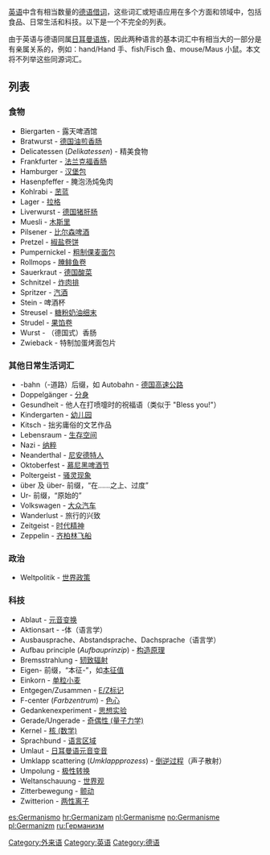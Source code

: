 [[英语|英语]]中含有相当数量的[[德语|德语]][[借词|借词]]，这些词汇或短语应用在多个方面和领域中，包括食品、日常生活和科技。以下是一个不完全的列表。

由于英语与德语同属[[日耳曼语族|日耳曼语族]]，因此两种语言的基本词汇中有相当大的一部分是有亲属关系的，例如：hand/Hand 手、fish/Fisch 鱼、mouse/Maus 小鼠。本文将不列举这些同源词汇。

==列表==
===食物===
*Biergarten - 露天啤酒馆
*Bratwurst - [[德国油煎香肠|德国油煎香肠]]
*Delicatessen (''Delikatessen'') - 精美食物
*Frankfurter - [[法兰克福香肠|法兰克福香肠]]
*Hamburger - [[汉堡包|汉堡包]]
*Hasenpfeffer - 腌泡汤炖兔肉
*Kohlrabi - [[苤蓝|苤蓝]]
*Lager - [[拉格|拉格]]
*Liverwurst - [[德国猪肝肠|德国猪肝肠]]
*Muesli - [[木斯里|木斯里]]
*Pilsener - [[比尔森啤酒|比尔森啤酒]]
*Pretzel - [[椒盐卷饼|椒盐卷饼]]
*Pumpernickel - [[粗制倮麦面包|粗制倮麦面包]]
*Rollmops - [[腌鲱鱼卷|腌鲱鱼卷]]
*Sauerkraut - [[德国酸菜|德国酸菜]]
*Schnitzel - [[炸肉排|炸肉排]]
*Spritzer - [[汽酒|汽酒]]
*Stein - 啤酒杯
*Streusel - [[糖粉奶油细末|糖粉奶油细末]]
*Strudel - [[果馅卷|果馅卷]]
*Wurst - （德国式）香肠
*Zwieback - 特制加蛋烤面包片

===其他日常生活词汇===
*-bahn（-道路）后缀，如 Autobahn - [[德国高速公路|德国高速公路]]
*Doppelgänger - [[分身|分身]]
*Gesundheit - 他人在打喷嚏时的祝福语（类似于 "Bless you!"）
*Kindergarten - [[幼儿园|幼儿园]]
*Kitsch - 拙劣庸俗的文艺作品
*Lebensraum - [[生存空间|生存空间]]
*Nazi - [[纳粹|纳粹]]
*Neanderthal - [[尼安德特人|尼安德特人]]
*Oktoberfest - [[慕尼黑啤酒节|慕尼黑啤酒节]]
*Poltergeist - [[骚灵现象|骚灵现象]]
*über 及 über- 前缀，“在……之上、过度”
*Ur- 前缀，“原始的”
*Volkswagen - [[大众汽车|大众汽车]]
*Wanderlust - 旅行的兴致
*Zeitgeist - [[时代精神|时代精神]]
*Zeppelin - [[齐柏林飞船|齐柏林飞船]]

===政治===
*Weltpolitik - [[世界政策|世界政策]]

===科技===
*Ablaut - [[元音变换|元音变换]]
*Aktionsart - -体（语言学）
*Ausbausprache、Abstandsprache、Dachsprache（语言学）
*Aufbau principle (''Aufbauprinzip'') - [[构造原理|构造原理]]
*Bremsstrahlung - [[轫致辐射|轫致辐射]]
*Eigen- 前缀，“本征-”，如[[本征值|本征值]]
*Einkorn - [[单粒小麦|单粒小麦]]
*Entgegen/Zusammen - [[E/Z标记|E/Z标记]]
*F-center (''Farbzentrum'') - [[色心|色心]]
*Gedankenexperiment - [[思想实验|思想实验]]
*Gerade/Ungerade - [[奇偶性_(量子力学)|奇偶性 (量子力学)]]
*Kernel - [[核_(数学)|核 (数学)]]
*Sprachbund - [[语言区域|语言区域]]
*Umlaut - [[日耳曼语元音变音|日耳曼语元音变音]]
*Umklapp scattering (''Umklappprozess'') - [[倒逆过程|倒逆过程]]（声子散射）
*Umpolung - [[极性转换|极性转换]]
*Weltanschauung - [[世界观|世界观]]
*Zitterbewegung - [[颤动|颤动]]
*Zwitterion - [[两性离子|两性离子]]

[[Category:外来语|Category:外来语]]
[[Category:英语|Category:英语]]
[[Category:德语|Category:德语]]

[[es:Germanismo|es:Germanismo]]
[[hr:Germanizam|hr:Germanizam]]
[[nl:Germanisme|nl:Germanisme]]
[[no:Germanisme|no:Germanisme]]
[[pl:Germanizm|pl:Germanizm]]
[[ru:Германизм|ru:Германизм]]